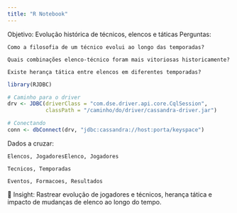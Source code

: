 ```yaml
---
title: "R Notebook"
---
```


Objetivo: Evolução histórica de técnicos, elencos e táticas
Perguntas:

    Como a filosofia de um técnico evolui ao longo das temporadas?

    Quais combinações elenco-técnico foram mais vitoriosas historicamente?

    Existe herança tática entre elencos em diferentes temporadas?

```r
library(RJDBC)

# Caminho para o driver
drv <- JDBC(driverClass = "com.dse.driver.api.core.CqlSession", 
            classPath = "/caminho/do/driver/cassandra-driver.jar")

# Conectando
conn <- dbConnect(drv, "jdbc:cassandra://host:porta/keyspace")

```

Dados a cruzar:

    Elencos, JogadoresElenco, Jogadores

    Tecnicos, Temporadas

    Eventos, Formacoes, Resultados

📌 Insight: Rastrear evolução de jogadores e técnicos, herança tática e impacto de mudanças de elenco ao longo do tempo.